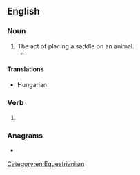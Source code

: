 ==English==

===Noun===
{{en-noun}}

# The act of placing a saddle on an animal.
#* {{quote-text|lang=en|year=2001|author=Burt Phillips|title=The Ideal Horse: How to Train Him and Yourself|page=64|passage=During the first few '''saddlings''', do not use a saddle pad; it is unnecessary at this point and may fall and scare the horse.}}

====Translations====
{{trans-top|the act of placing a saddle on an animal}}
* Hungarian: {{t|hu|nyergelés}}
{{trans-mid}}
{{trans-bottom}}

===Verb===
{{head|en|verb form}}

# {{present participle of|saddle|lang=en|nocat=1}}

===Anagrams===
* {{anagrams|en|a=addgilns|addlings}}

[[Category:en:Equestrianism]]